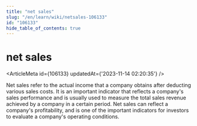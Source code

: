 ```yaml
---
title: "net sales"
slug: "/en/learn/wiki/netsales-106133"
id: "106133"
hide_table_of_contents: true
---
```



<Breadcrumbs current="net sales" />

# net sales

<ArticleMeta id={106133} updatedAt={'2023-11-14 02:20:35'} />
<div className='border-solid border-b border-t-0 my-4 border-[var(--ifm-color-gray-300)]' />

Net sales refer to the actual income that a company obtains after deducting various sales costs. It is an important indicator that reflects a company's sales performance and is usually used to measure the total sales revenue achieved by a company in a certain period. Net sales can reflect a company's profitability, and is one of the important indicators for investors to evaluate a company's operating conditions.
